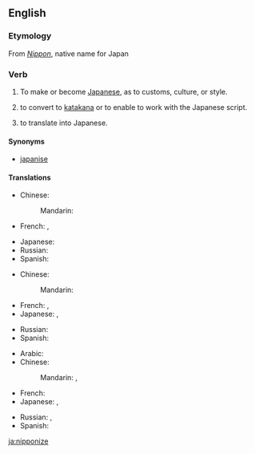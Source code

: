 ==English==

===Etymology===
From ''[[Nippon]]'', native name for Japan

===Verb===
{{en-verb|nipponiz|ing}}

# {{transitive}} To make or become [[Japanese]], as to customs, culture, or style.
# {{transitive}} to convert to [[katakana]] or to enable to work with the Japanese script.
# {{transitive}} to translate into Japanese.

====Synonyms====
* [[japanise]]

====Translations====
{{trans-top|to make or become more Japanese}}
* Chinese:
*: Mandarin: {{t-|cmn|日本化|tr=Rìběnhuà|sc=Hani}}
* French: {{t|fr|nipponiser}}, {{t|fr|japoniser}}
{{trans-mid}}
* Japanese: {{t|ja|日本化|tr=にほんかする, Nihonka-suru|alt=日本化する|sc=Jpan}}
* Russian: {{t|ru|японизировать|tr=japonizírovat'|sc=Cyrl}}
* Spanish: {{t|es|niponizar}}
{{trans-bottom}}

{{trans-top|to convert to Katakana or to enable to work with the Japanese script}}
* Chinese:
*: Mandarin: {{t-|cmn|日本化|tr=Rìběnhuà|sc=Hani}}
* French: {{t|fr|nipponiser}}, {{t|fr|japoniser}}
* Japanese: {{t|ja|日本化|tr=にほんかする, Nihonka-suru|alt=日本化する|sc=Jpan}}, {{t|ja|仮名書きする|tr=かながきする, kanagaki-suru|sc=Jpan}}
{{trans-mid}}
* Russian: {{t|ru|японизировать|tr=japonizírovat'|sc=Cyrl}}
* Spanish: {{t|es|niponizar}}
{{trans-bottom}}

{{trans-top|to translate into Japanese}}
* Arabic: {{t|ar|ترجم إلى اليابانية|tr=tarjama 'ila al-yabaníyya|sc=Arab}}
* Chinese:
*: Mandarin: {{t|zh|翻譯成日語|sc=Hani}}, {{t|zh|翻译成日语|tr=fānyì chéng Rìyǔ|sc=Hani}}
* French: {{t|fr|traduire en japonais}}
* Japanese: {{t|ja|日本語に翻訳する|tr=にほんごにほんやくする, Nihongo-ni hon'yaku-suru|sc=Jpan}}, {{t|ja|和訳する|tr=わやくする, Wayaku-suru|sc=Jpan}}
{{trans-mid}}
* Russian: {{t|ru|переводить на японский|tr=perevodít' na japónskij|sc=Cyrl}}, {{t|ru|перевести на японский|tr=perevestí na japónskij|sc=Cyrl}}
* Spanish: {{t|es|traducir a japonés}}
{{trans-bottom}}

[[ja:nipponize]]